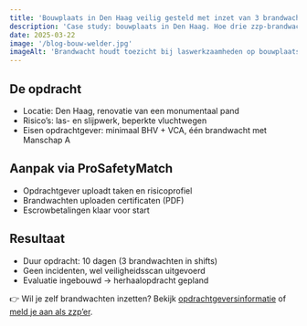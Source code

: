 ```yaml
---
title: 'Bouwplaats in Den Haag veilig gesteld met inzet van 3 brandwachten'
description: 'Case study: bouwplaats in Den Haag. Hoe drie zzp-brandwachten met escrow en eerlijke tarieven de klus veilig afronden.'
date: 2025-03-22
image: '/blog-bouw-welder.jpg'
imageAlt: 'Brandwacht houdt toezicht bij laswerkzaamheden op bouwplaats'
---
```


## De opdracht

- Locatie: Den Haag, renovatie van een monumentaal pand
- Risico’s: las- en slijpwerk, beperkte vluchtwegen
- Eisen opdrachtgever: minimaal BHV + VCA, één brandwacht met Manschap A

## Aanpak via ProSafetyMatch

- Opdrachtgever uploadt taken en risicoprofiel
- Brandwachten uploaden certificaten (PDF)
- Escrowbetalingen klaar voor start

## Resultaat

- Duur opdracht: 10 dagen (3 brandwachten in shifts)
- Geen incidenten, wel veiligheidsscan uitgevoerd
- Evaluatie ingebouwd → herhaalopdracht gepland

👉 Wil je zelf brandwachten inzetten? Bekijk [opdrachtgeversinformatie](https://www.probrandwacht.nl/opdrachtgevers) of [meld je aan als zzp’er](https://forms.gle/nKrkzY5c145LM5y87).
